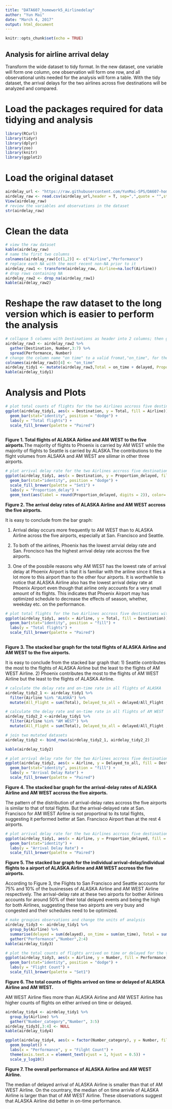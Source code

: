 ```yaml
---
title: "DATA607_homework5_Airlinedelay"
author: "Yun Mai"
date: "March 4, 2017"
output: html_document
---
```


```r
knitr::opts_chunk$set(echo = TRUE)
```

## Analysis for airline arrival delay
Transform the wide dataset to tidy format. In the new dataset, one variable will form one column, one observation will form one row, and all observational units needed for the analysis will form a table. With the tidy dataset, the arrival delays for the two airlines across five destinations will be analyzed and compared.
 
# Load the packages required for data tidying and analysis
```r
library(RCurl)  
library(tidyr)
library(dplyr)  
library(zoo)
library(knitr)
library(ggplot2)
```

# Load the original dataset 
```r
airdelay_url <- "https://raw.githubusercontent.com/YunMai-SPS/DA607-homework/master/Airline_delay.csv"
airdelay_raw <- read.csv(airdelay_url,header = T, sep=",",quote = "",stringsAsFactors = FALSE, na.strings=c("","NA"))
View(airdelay_raw)
# review the variables and observations in the dataset
str(airdelay_raw)
```
# Clean the data 
```r
# view the raw dataset
kable(airdelay_raw)
# name the first two columns
colnames(airdelay_raw)[c(1,2)] <- c("Airline","Performance")
# replace each NA with the most recent non-NA prior to it
airdelay_raw1 <- transform(airdelay_raw, Airline=na.locf(Airline))
# drop rows containing NA 
airdelay_raw2 <- drop_na(airdelay_raw1)
kable(airdelay_raw2)
```

# Reshape the raw dataset to the long version which is easier to perform the analysis
```r
# collapse 5 columns with Destinations as header into 2 columns; then generate two columns for on-time and delayed flights; add three new derived variales - total, proportion of delayed and on-time 
airdelay_raw3 <- airdelay_raw2 %>%
  gather(Destination, Number,3:7) %>% 
  spread(Performance, Number)  
# change the column name "on time" to a valid fromat,"on_time", for the mutate function
colnames(airdelay_raw3)[4] <- "on_time"
airdelay_tidy1 <- mutate(airdelay_raw3,Total = on_time + delayed, Proportion_delayed = delayed/Total, Proportion_ontime = on_time/Total)
kable(airdelay_tidy1)
```

# Analysis and Plots

```r
# plot total counts of flights for the two Airlines accross five destinations
ggplot(airdelay_tidy1, aes(x = Destination, y = Total, fill = Airline)) + 
  geom_bar(stat="identity", position = "dodge") + 
  labs(y = "Total flights") + 
  scale_fill_brewer(palette = "Paired")  
  
```

**Figure 1. Total flights of ALASKA Airline and AM WEST to the five airports.**The majority of flights to Phoenix is carried by AM WEST while the majority of flights to Seattle is carried by ALASKA.The contributions to the flight volumes from ALSAKA and AM WEST are silimar in other three airports.


```r
# plot arrival delay rate for the two Airlines accross five destinations
ggplot(airdelay_tidy1, aes(x = Destination, y = Proportion_delayed, fill = Airline)) + 
  geom_bar(stat="identity", position = "dodge") + 
  scale_fill_brewer(palette = "Set1") + 
  labs(y = "Proportion_delay") + 
  geom_text(aes(label = round(Proportion_delayed, digits = 2)), color='black', position=position_dodge(.9), size=4)
```

**Figure 2. The arrival delay rates of ALASKA Airline and AM WEST accross the five airports.**

It is easy to conclude from the bar graph:

1) Arrival delay occurs more frequently to AM WEST than to ALASKA Airline across the five airports, especially at San. Francisco and Seattle. 

2) To both of the airlines, Phoenix has the lowest arrvial delay rate and San. Froncisco has the highest arrival delay rate accross the five airports. 

3) One of the possbile reasons why AM WEST has the lowest rate of arrival delay at Phoenix Airport is that it is familiar with the ariline since it flies a lot more to this airport than to the other four airports. It is worthwhile to notice that ALASKA Airline also has the lowest arrival delay rate at Phoenix Airport even though that airline only accounts for a very small amount of its flights. This indicates that Phoenix Airport may has optimized schedule to decrease the effects of season, whether, weekday etc. on the performance.

```r
# plot total flights for the two Airlines accross five destinations with stacked bar graph
ggplot(airdelay_tidy1, aes(x = Airline, y = Total, fill = Destination)) + 
  geom_bar(stat="identity", position = "fill") + 
  labs(y = "Total flights") + 
  scale_fill_brewer(palette = "Paired")  
  
```

**Figure 3. The stacked bar graph for the total flights of ALASKA Airline and AM WEST to the five airports.**

It is easy to conclude from the stacked bar graph that:
1) Seattle contributes the most to the flights of ALASKA Airline but the least to the flights of AM WEST Airline. 
2) Phoenix contributes the most to the flights of AM WEST Airline but the least to the flights of ALASKA Airline.

```r
# calculate the delay rate and on-time rate in all flights of ALASKA
airdelay_tidy2_1 <- airdelay_tidy1 %>% 
  filter(Airline %in% "ALASKA") %>% 
  mutate(All_Flight = sum(Total), Delayed_to_all = delayed/All_Flight ,Ontime_to_all = on_time/All_Flight)

# calculate the delay rate and on-time rate in all flights of AM WEST
airdelay_tidy2_2 <-airdelay_tidy1 %>% 
  filter(Airline %in% "AM WEST") %>% 
  mutate(All_Flight = sum(Total), Delayed_to_all = delayed/All_Flight ,Ontime_to_all = on_time/All_Flight) 

# join two mutated datasets
airdelay_tidy2 <- bind_rows(airdelay_tidy2_1, airdelay_tidy2_2)

kable(airdelay_tidy2)


```

```r
# plot arrival delay rate for the two Airlines accross five destinations with stacked bar graph
ggplot(airdelay_tidy2, aes(x = Airline, y = Delayed_to_all, fill = Destination)) + 
  geom_bar(stat="identity", position = "fill") + 
  labs(y = "Arrival Delay Rate") + 
  scale_fill_brewer(palette = "Paired")  
```

**Figure 4. The stacked bar graph for the arrival-delay rates of ALASKA Airline and AM WEST accross the five airports.**

The pattern of the distribution of arrival-delay rates accross the five airports is similar to that of total flights. But the arrival-delayed rate at San. Francisco for AM WEST Airline is not proportinal to its total flights, suggesting it performed better at San. Francisco Airport than at the rest 4 airports.


```r
# plot arrival delay rate for the two Airlines accross five destinations with stacked bar graph
ggplot(airdelay_tidy1, aes(x = Airline, y = Proportion_delayed, fill = Destination)) + 
  geom_bar(stat="identity") + 
  labs(y = "Arrival Delay Rate") + 
  scale_fill_brewer(palette = "Paired")  
```

**Figure 5. The stacked bar graph for the individual arrival-delay/individual flights to a airport of ALASKA Airline and AM WEST accross the five airports.**

According to Figure 3, the Flights to San Francisco and Seattle accounts for 75% and 10% of the businesses of ALASKA Airline and AM WEST Airline respectively. The arrival-delay rate at these two airports for bother Airlines accounts for around 50% of their total delayed events and being the high for both Airlines, suggesting these two airports are very busy and congested and their schedules need to be optimized.

```r
# make groupies observations and change the units of analysis
airdelay_tidy3 <- airdelay_tidy1 %>%
  group_by(Airline) %>%
  summarise(delayed = sum(delayed), on_time = sum(on_time), Total = sum(Total)) %>%
  gather("Performance","Number",2:4)
kable(airdelay_tidy3)
```


```r
# plot the total counts of flights arrived on time or delayed for the twe Airlines
ggplot(airdelay_tidy3, aes(x = Airline, y = Number, fill = Performance)) + 
  geom_bar(stat="identity", position = "dodge") + 
  labs(y = "Flight Count") +
  scale_fill_brewer(palette = "Set1") 
```

**Figure 6. The total counts of flights arrived on time or delayed of ALASKA Airline and AM WEST.** 

AM WEST Airline flies more than ALASKA Airline and AM WEST Airline has higher counts of flights on either arrived on time or delayed.

```r
airdelay_tidy4 <- airdelay_tidy1 %>%
  group_by(Airline) %>%
  gather("Number_category","Number", 3:5) 
airdelay_tidy3[,3:4] <- NULL
kable(airdelay_tidy4)
```

```r
ggplot(airdelay_tidy4, aes(x = factor(Number_category), y = Number, fill = Airline )) +
  geom_boxplot() + 
  labs(x = "Performance", y = "Filght Count") +
  theme(axis.text.x = element_text(vjust = 1, hjust = 0.5)) +
  scale_y_log10()
```

**Figure 7. The overall performance of ALASKA Airline and AM WEST Airline.** 

The median of delayed arrival of ALASKA Airline is smaller than that of AM WEST Airline. On the countrary, the median of on time arrivle of ALASKA Airline is larger than that of AM WEST Airline. These observations suggest that ALASKA Airline did better in on-time performance.